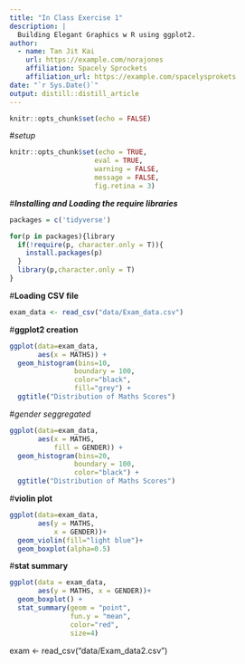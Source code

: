 ```yaml
---
title: "In Class Exercise 1"
description: |
  Building Elegant Graphics w R using ggplot2.
author:
  - name: Tan Jit Kai
    url: https://example.com/norajones
    affiliation: Spacely Sprockets
    affiliation_url: https://example.com/spacelysprokets
date: "`r Sys.Date()`"
output: distill::distill_article
---
```


```r
knitr::opts_chunk$set(echo = FALSE)
```
#_setup_
```r
knitr::opts_chunk$set(echo = TRUE,
                     eval = TRUE,
                     warning = FALSE,
                     message = FALSE,
                     fig.retina = 3)
```
#___Installing and Loading the require libraries___

```r
packages = c('tidyverse')

for(p in packages){library
  if(!require(p, character.only = T)){
    install.packages(p)
  }
  library(p,character.only = T)
}
```
#__Loading CSV file__
```r
exam_data <- read_csv("data/Exam_data.csv")
```
#__ggplot2 creation__
```r
ggplot(data=exam_data,
       aes(x = MATHS)) + 
  geom_histogram(bins=10,
                boundary = 100,
                color="black",
                fill="grey") +
  ggtitle("Distribution of Maths Scores")
```
#_gender seggregated_
```r
ggplot(data=exam_data,
       aes(x = MATHS,
           fill = GENDER)) + 
  geom_histogram(bins=20,
                boundary = 100,
                color="black") +
  ggtitle("Distribution of Maths Scores")
```
#__violin plot__
```r
ggplot(data=exam_data,
       aes(y = MATHS,
           x = GENDER))+
  geom_violin(fill="light blue")+
  geom_boxplot(alpha=0.5)
```
#__stat summary__
```r
ggplot(data = exam_data,
       aes(y = MATHS, x = GENDER))+
  geom_boxplot() +
  stat_summary(geom = "point",
               fun.y = "mean",
               color="red",
               size=4)
```


exam <- read_csv("data/Exam_data2.csv")

